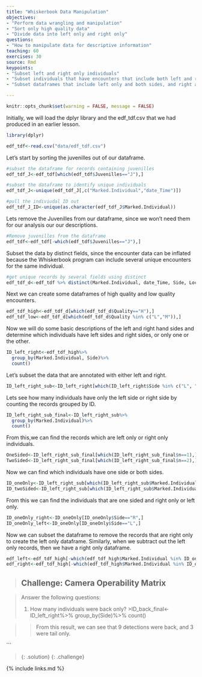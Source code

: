 ```yaml
---
title: "Whiskerbook Data Manipulation"
objectives:
- "Perform data wrangling and manipulation"
- "Sort only high quality data"
- "Divide data into left only and right only"
questions: 
- "How to manipulate data for descriptive information"
teaching: 60
exercises: 30
source: Rmd
keypoints:
- "Subset left and right only individuals"
- "Subset individuals that have encounters that include both left and right sides"
- "Subset dataframes that include left only and both sides, and right and both sides"

---
```


```r
knitr::opts_chunk$set(warning = FALSE, message = FALSE) 
```

Initially, we will load the dplyr library and the edf_tdf.csv that we had produced in an earlier lesson. 
```r
library(dplyr)
```

```r
edf_tdf<-read.csv("data/edf_tdf.csv")
```

Let's start by sorting the juvenilles out of our dataframe.
```r
#subset the dataframe for records containing juvenilles
edf_tdf_J<-edf_tdf[which(edf_tdf$Juvenilles=="J"),]

#subset the dataframe to identify unique individuals
edf_tdf_J<-unique(edf_tdf_J[,c("Marked.Individual","date_Time")])

#pull the indiviudal ID out
edf_tdf_J_ID<-unique(as.character(edf_tdf_J$Marked.Individual))

```

Lets remove the Juvenilles from our dataframe, since we won't need them for our analysis our our descriptions. 
```r
#Remove juvenilles from the dataframe
edf_tdf<-edf_tdf[-which(edf_tdf$Juvenilles=="J"),]
```

Subset the data by distinct fields, since the encounter data can be inflated because the Whiskerbook program can include several unique encounters for the same individual.
```r
#get unique records by several fields using distinct
edf_tdf_d<-edf_tdf %>% distinct(Marked.Individual, date_Time, Side, Location.ID, .keep_all = TRUE)
```

Next we can create some dataframes of high quality and low quality encounters.
```r
edf_tdf_high<-edf_tdf_d[which(edf_tdf_d$Quality=="H"),]
edf_tdf_low<-edf_tdf_d[which(edf_tdf_d$Quality %in% c("L","M")),]
```

Now we will do some basic descriptions of the left and right hand sides and determine which individuals have left sides and right sides, or only one or the other. 
```r
ID_left_right<-edf_tdf_high%>%
  group_by(Marked.Individual, Side)%>%
  count()
```
  
Let's subset the data that are annotated with either left and right.
```r
ID_left_right_sub<-ID_left_right[which(ID_left_right$Side %in% c("L", "R")),]
```

Lets see how many individuals have only the left side or right side by counting the records grouped by ID. 
```r
ID_left_right_sub_final<-ID_left_right_sub%>%
  group_by(Marked.Individual)%>%
  count()
```

From this,we can find the records which are left only or right only individuals. 
```r
OneSided<-ID_left_right_sub_final[which(ID_left_right_sub_final$n==1),]
TwoSided<-ID_left_right_sub_final[which(ID_left_right_sub_final$n==2),]
```

Now we can find which individuals have one side or both sides.
```r
ID_oneOnly<-ID_left_right_sub[which(ID_left_right_sub$Marked.Individual %in% OneSided$Marked.Individual),]
ID_twoSided<-ID_left_right_sub[which(ID_left_right_sub$Marked.Individual %in% TwoSided$Marked.Individual),]
```

From this we can find the individuals that are one sided and right only or left only.
```r
ID_oneOnly_right<-ID_oneOnly[ID_oneOnly$Side=="R",]
ID_oneOnly_left<-ID_oneOnly[ID_oneOnly$Side=="L",]
```

Now we can subset the dataframe to remove the records that are right only to create the left only dataframe. Similarly, when we subtract out the left only records, then we have a right only dataframe.
```r
edf_left<-edf_tdf_high[-which(edf_tdf_high$Marked.Individual %in% ID_oneOnly_right$Marked.Individual),]
edf_right<-edf_tdf_high[-which(edf_tdf_high$Marked.Individual %in% ID_oneOnly_left$Marked.Individual),]
```




> ## Challenge: Camera Operability Matrix

> 
> Answer the following questions:
> 
> 1. How many individuals were back only?
> >ID_back_final<-ID_left_right%>%
  group_by(Side)%>%
  count()
  
>>From this result, we can see that 9 detections were back, and 3 were tail only.


```

> {: .solution}
{: .challenge}

{% include links.md %}


